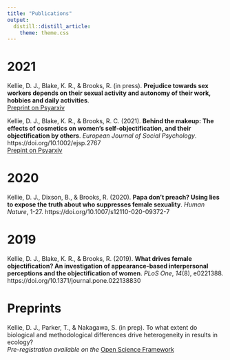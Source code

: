 ```yaml
---
title: "Publications"
output: 
  distill::distill_article:
    theme: theme.css
---
```


# 2021

Kellie, D. J., Blake, K. R., & Brooks, R. (in press). **Prejudice towards sex workers depends on their sexual activity and autonomy of their work, hobbies and daily activities**.  
[Preprint on Psyarxiv](https://doi.org/10.31234/osf.io/zu8q5)

Kellie, D. J., Blake, K. R., & Brooks, R. C. (2021). **Behind the makeup: The effects of cosmetics on women's self‐objectification, and their objectification by others**. *European Journal of Social Psychology*. https://doi.org/10.1002/ejsp.2767  
[Prepint on Psyarxiv](https://psyarxiv.com/6uy7z)

# 2020

Kellie, D. J., Dixson, B., & Brooks, R. (2020). **Papa don’t preach? Using lies to expose the truth about who suppresses female sexuality**. *Human Nature*, 1-27. https://doi.org/10.1007/s12110-020-09372-7  <br>

# 2019

Kellie, D. J., Blake, K. R., & Brooks, R. (2019). **What drives female objectification? An investigation of appearance-based interpersonal perceptions and the objectification of women**. *PLoS One*, *14*(8), e0221388. https://doi.org/10.1371/journal.pone.022138830

# Preprints

Kellie, D. J., Parker, T., & Nakagawa, S. (in prep). To what extent do biological and methodological differences drive heterogeneity in results in ecology?  
*Pre-registration available on the* [Open Science Framework](https://osf.io/n36sx/?view_only=39ab7cd386ba49b0b723fd09fefe3b5d)
